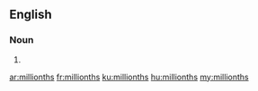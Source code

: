 ==English==

===Noun===
{{head|en}}

# {{plural of|millionth}}

[[ar:millionths]]
[[fr:millionths]]
[[ku:millionths]]
[[hu:millionths]]
[[my:millionths]]